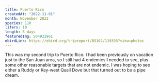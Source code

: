 ```yaml
---
title: Puerto Rico
createdAt: "2022-11-01"
month: November 2022
species: 110
lifers: 10
length: 8 days
featuredImg: 504932961
ebirdLink: https://ebird.org/tripreport/85102/119398?view=photos
---
```


This was my second trip to Puerto Rico. I had been previously on vacation just to the San Juan area, so I still had 4 endemics I needed to see, plus some other reasonable targets that are not endemic. I was hoping to see either a Ruddy or Key-west Quail Dove but that turned out to be a pipe dream.

<EbirdImage id="ML506072771" species="Puerto Rican Tanager" />
<EbirdImage id="ML506032011" species="Yellow-shouldered Blackbird" lifer />
<EbirdImage id="ML504933101" species="Monk Parakeet" />
<EbirdImage id="ML504932961" species="Green-throated Carib" />
<EbirdImage id="ML506072061" species="Puerto Rican Vireo" />
<EbirdImage id="ML505464101" species="Antillean Crested Hummingbird" lifer />
<EbirdImage id="ML505470921" species="Lesser Antillean Pewee" />
<EbirdImage id="ML505487471" species="Adelaide's Warbler" />
<EbirdImage id="ML504409981" species="Yellow-faced Grassquit" />
<EbirdImage id="ML506058361" species="Puerto Rican Flycatcher" />
<EbirdImage id="ML506075631" species="American Oystercatcher" />
<EbirdImage id="ML505513641" species="Elfin-woods Warbler" lifer />
<EbirdImage id="ML505476961" species="Puerto Rican Nightjar" lifer />
